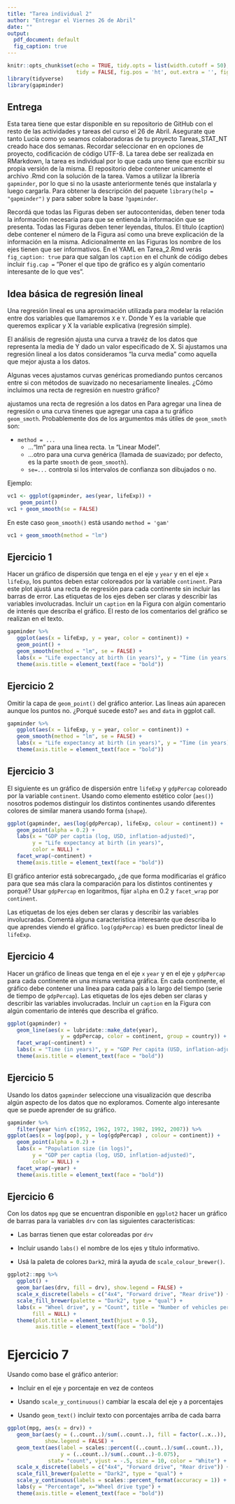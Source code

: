 ```yaml
---
title: "Tarea individual 2"
author: "Entregar el Viernes 26 de Abril"
date: ""
output:
  pdf_document: default
  fig_caption: true
---
```

```r
knitr::opts_chunk$set(echo = TRUE, tidy.opts = list(width.cutoff = 50), 
                      tidy = FALSE, fig.pos = 'ht', out.extra = '', fig.show = "asis")
library(tidyverse)
library(gapminder)
```

## Entrega 

Esta tarea tiene que estar disponible en su repositorio de GitHub con el resto de las actividades y tareas del curso el 26 de Abril. Asegurate que tanto Lucía como yo seamos colaboradoras de tu proyecto Tareas_STAT_NT creado hace dos semanas. Recordar seleccionar en en opciones de proyecto, codificación de código UTF-8. La tarea debe ser realizada en RMarkdown, la tarea es individual por lo que cada uno tiene que escribir su propia versión de la misma. El repositorio debe contener unicamente el archivo .Rmd con la solución de la tarea. Vamos a utilizar la librería `gapminder`, por lo que si no la usaste anteriormente tenés que instalarla y luego cargarla. Para obtener la descripción del paquete `library(help = "gapminder")` y para saber sobre la base `?gapminder`.

Recordá que todas las Figuras deben ser autocontenidas, deben tener toda la información necesaria para que se entienda la información que se presenta. Todas las Figuras deben tener leyendas, títulos. El título (caption) debe contener el número de la Figura así como una breve explicación de la información en la misma. Adicionalmente en las Figuras los nombre de los ejes tienen que ser informativos.  En el YAML en Tarea_2.Rmd verás  `fig_caption: true` para que salgan los `caption` en el chunk de código debes incluir `fig.cap =` "Poner el que tipo de gráfico es y algún comentario interesante de lo que ves".

##  Idea básica de regresión lineal  

Una regresión lineal es una aproximación utilizada para modelar la relación entre dos variables que llamaremos `X` e `Y`. Donde Y es la variable que queremos explicar y X la variable explicativa (regresión simple).

El análisis de regresión ajusta una curva a travéz  de los datos que representa la media de Y dado un valor especificado de X. Si ajustamos una regresión lineal a los datos consideramos "la curva media" como aquella que mejor ajusta a los datos.

Algunas veces ajustamos curvas genéricas promediando puntos cercanos entre si con métodos de suavizado no necesariamente lineales. ¿Cómo incluimos una recta de regresión en nuestro gráfico?

ajustamos una recta de regresión a los datos en Para agregar una linea de regresión o una curva tinenes que agregar una capa a tu gráfico `geom_smoth`. Probablemente dos de los argumentos más útiles de `geom_smoth` son:

- `method = ...`
    * ..."lm" para una linea recta. `lm` "Linear Model".
    * ...otro para una curva genérica (llamada de suavizado; por defecto, es la parte `smooth` de `geom_smooth`).
    * `se=...` controla si los intervalos de confianza son dibujados o no.

Ejemplo:
```r
vc1 <- ggplot(gapminder, aes(year, lifeExp)) +
    geom_point() 
vc1 + geom_smooth(se = FALSE)
```

En este caso  `geom_smooth()` está usando `method = 'gam'`

```r
vc1 + geom_smooth(method = "lm")
```

## Ejercicio 1

Hacer un gráfico de dispersión que tenga en el eje `y` `year` y en el eje `x` `lifeExp`, los puntos deben estar coloreados por la variable `continent`. Para este plot ajustá una recta de regresión para cada continente sin incluir las barras de error. Las etiquetas de los ejes deben ser claras y describir las variables involucradas. Incluir un `caption` en la Figura con algún comentario de interés que describa el gráfico. El resto de los comentarios del gráfico se realizan en el texto.

```r
gapminder %>% 
   ggplot(aes(x = lifeExp, y = year, color = continent)) + 
   geom_point() +
   geom_smooth(method = "lm", se = FALSE) +
   labs(x = "Life expectancy at birth (in years)", y = "Time (in years)", color = NULL) +
   theme(axis.title = element_text(face = "bold"))
```

\newpage

## Ejercicio 2 

Omitir la capa de `geom_point()` del gráfico anterior. Las lineas aún aparecen aunque los puntos no. ¿Porqué sucede esto? `aes` and `data` in ggplot call.

```r
gapminder %>% 
   ggplot(aes(x = lifeExp, y = year, color = continent)) + 
   geom_smooth(method = "lm", se = FALSE) +
   labs(x = "Life expectancy at birth (in years)", y = "Time (in years)", color = NULL) +
   theme(axis.title = element_text(face = "bold"))
```

\newpage

## Ejercicio 3

El siguiente es un gráfico de dispersión entre `lifeExp` y `gdpPercap`  coloreado por la variable `continent`. Usando como elemento estético color (`aes()`) nosotros podemos distinguir los distintos continentes usando diferentes colores de similar manera usando forma (`shape`).

```r
ggplot(gapminder, aes(log(gdpPercap), lifeExp, colour = continent)) +
   geom_point(alpha = 0.2) +
   labs(x = "GDP per captia (log, USD, inflation-adjusted)", 
        y = "Life expectancy at birth (in years)",
        color = NULL) +
   facet_wrap(~continent) +
   theme(axis.title = element_text(face = "bold"))
```

El gráfico anterior está sobrecargado, ¿de que forma modificarías el gráfico para que sea más clara la comparación para los distintos continentes y porqué? Usar `gdpPercap` en logaritmos, fijar `alpha` en 0.2 y `facet_wrap` por `continent`.

Las etiquetas de los ejes deben ser claras y describir las variables involucradas. Comentá alguna característica interesante que describa lo que aprendes viendo el gráfico. `log(gdpPercap)` es buen predictor lineal de `lifeExp`.

## Ejercicio 4

Hacer un gráfico de lineas que tenga en el eje `x` `year` y en el eje `y` `gdpPercap` para cada continente en una misma ventana gráfica. En cada continente, el gráfico debe contener una linea para cada país a lo largo del tiempo (serie de tiempo de `gdpPercap`). Las etiquetas de los ejes deben ser claras y describir las variables involucradas. Incluir un `caption` en la Figura con algún comentario de interés que describa el gráfico.

```r
ggplot(gapminder) +
   geom_line(aes(x = lubridate::make_date(year), 
                 y = gdpPercap, color = continent, group = country)) +
   facet_wrap(~continent) +
   labs(x = "Time (in years)", y = "GDP Per capita (USD, inflation-adjusted)", color = NULL) +
   theme(axis.title = element_text(face = "bold"))
```

## Ejercicio 5 

Usando los datos `gapminder` seleccione una visualización que describa algún aspecto de los datos que no exploramos. Comente algo interesante que se puede aprender de su gráfico.

```r
gapminder %>% 
   filter(year %in% c(1952, 1962, 1972, 1982, 1992, 2007)) %>% 
ggplot(aes(x = log(pop), y = log(gdpPercap) , colour = continent)) +
   geom_point(alpha = 0.2) +
   labs(x = "Population size (in logs)",
        y = "GDP per captia (log, USD, inflation-adjusted)",
        color = NULL) +
   facet_wrap(~year) +
   theme(axis.title = element_text(face = "bold"))
```

\newpage

## Ejercicio 6

Con los datos `mpg` que se encuentran disponible en `ggplot2` hacer un gráfico de barras para la variables `drv` con las siguientes características:

-  Las barras tienen que estar coloreadas por `drv`

- Incluir usando `labs()` el nombre de los ejes y título informativo.

- Usá la paleta de colores  `Dark2`, mirá la ayuda de `scale_colour_brewer()`.

```r
ggplot2::mpg %>% 
   ggplot() +
   geom_bar(aes(drv, fill = drv), show.legend = FALSE) +
   scale_x_discrete(labels = c("4x4", "Forward drive", "Rear drive")) +
   scale_fill_brewer(palette = "Dark2", type = "qual") +
   labs(x = "Wheel drive", y = "Count", title = "Number of vehicles per wheel drive type", 
        fill = NULL) +
   theme(plot.title = element_text(hjust = 0.5),
         axis.title = element_text(face = "bold"))
```

# Ejercicio 7

 Usando como base el gráfico anterior:
 
- Incluir en el eje `y` porcentaje en vez de conteos

- Usando `scale_y_continuous()` cambiar la escala del eje `y` a porcentajes

- Usando `geom_text()` incluir texto con porcentajes arriba de cada barra

```r
ggplot(mpg, aes(x = drv)) +
   geom_bar(aes(y = (..count..)/sum(..count..), fill = factor(..x..)), stat="count",
            show.legend = FALSE) +
   geom_text(aes(label = scales::percent((..count..)/sum(..count..)),
                 y = (..count..)/sum(..count..)-0.075), 
             stat= "count", vjust = -.5, size = 10, color = "White") +
   scale_x_discrete(labels = c("4x4", "Forward drive", "Rear drive")) +
   scale_fill_brewer(palette = "Dark2", type = "qual") +
   scale_y_continuous(labels = scales::percent_format(accuracy = 1)) + 
   labs(y = "Percentage", x="Wheel drive type") +
   theme(axis.title = element_text(face = "bold"))
```




